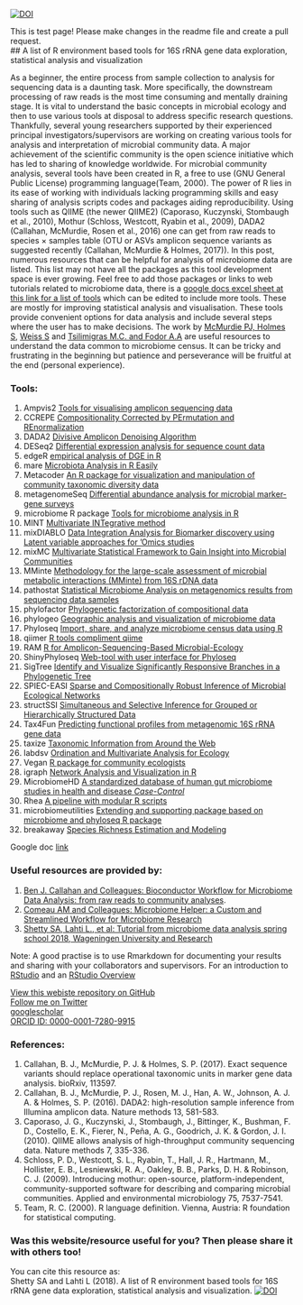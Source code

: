 
[![DOI](https://zenodo.org/badge/99698135.svg)](https://zenodo.org/badge/latestdoi/99698135)  

This is test page! Please make changes in the readme file and create a pull request.  
## A list of R environment based tools for 16S rRNA gene data exploration, statistical analysis and visualization  
  
As a beginner, the entire process from sample collection to analysis for sequencing data is a daunting task. More specifically, the downstream processing of raw reads is the most time consuming and mentally draining stage. It is vital to understand the basic concepts in microbial ecology and then to use various tools at disposal to address specific research questions. Thankfully, several young researchers supported by their experienced principal investigators/supervisors are working on creating various tools for analysis and interpretation of microbial community data. A major achievement of the scientific community is the open science initiative which has led to sharing of knowledge worldwide. For microbial community analysis, several tools have been created in R, a free to use (GNU General Public License) programming language(Team, 2000). The power of R lies in its ease of working with individuals lacking programming skills and easy sharing of analysis scripts codes and packages aiding reproducibility. Using tools such as QIIME (the newer QIIME2) (Caporaso, Kuczynski, Stombaugh et al., 2010), Mothur (Schloss, Westcott, Ryabin et al., 2009), DADA2 (Callahan, McMurdie, Rosen et al., 2016) one can get from raw reads to species × samples table (OTU or ASVs amplicon sequence variants as suggested recently (Callahan, McMurdie & Holmes, 2017)). In this post, numerous resources that can be helpful for analysis of microbiome data are listed. This list may not have all the packages as this tool development space is ever growing. Feel free to add those packages or links to web tutorials related to microbiome data, there is a [google docs excel sheet at this link for a list of tools](https://docs.google.com/spreadsheets/d/1am-UyDVBGDOgm6jVQ5FDXxmg24iriHqeBeul14HRb1g/edit?usp=sharing) which can be edited to include more tools. These are mostly for improving statistical analysis and visualisation. These tools provide convenient options for data analysis and include several steps where the user has to make decisions. The work by [McMurdie PJ, Holmes S](http://journals.plos.org/ploscompbiol/article?id=10.1371/journal.pcbi.1003531), [Weiss S](https://microbiomejournal.biomedcentral.com/articles/10.1186/s40168-017-0237-y) and [Tsilimigras M.C. and Fodor A.A](http://www.sciencedirect.com/science/article/pii/S1047279716300722) are useful resources to understand the data common to microbiome census. It can be tricky and frustrating in the beginning but patience and perseverance will be fruitful at the end (personal experience).

### Tools:
1.	Ampvis2	[Tools for visualising amplicon sequencing data](https://madsalbertsen.github.io/ampvis2/)  
2.	CCREPE	[Compositionality Corrected by PErmutation and REnormalization](http://bioconductor.org/packages/release/bioc/html/ccrepe.html)  
3.	DADA2	[Divisive Amplicon Denoising Algorithm](https://www.nature.com/nmeth/journal/v13/n7/full/nmeth.3869.html)  
4.	DESeq2	[Differential expression analysis for sequence count data](https://www.bioconductor.org/packages/devel/bioc/vignettes/phyloseq/inst/doc/phyloseq-mixture-models.html)  
5.	edgeR	[empirical analysis of DGE in R](https://www.ncbi.nlm.nih.gov/pmc/articles/PMC2796818/)  
6.	mare	[Microbiota Analysis in R Easily](https://github.com/katrikorpela/mare)  
7.	Metacoder	[An R package for visualization and manipulation of community taxonomic diversity data](http://journals.plos.org/ploscompbiol/article?id=10.1371/journal.pcbi.1005404)  
8.	metagenomeSeq	[Differential abundance analysis for microbial marker-gene surveys](http://www.nature.com/nmeth/journal/v10/n12/full/nmeth.2658.html)  
9.	microbiome R package	[Tools for microbiome analysis in R](https://github.com/microbiome/microbiome)  
10.	MINT	[Multivariate INTegrative method](https://bmcbioinformatics.biomedcentral.com/articles/10.1186/s12859-017-1553-8)  
11.	mixDIABLO	[Data Integration Analysis for Biomarker discovery using Latent variable approaches for ‘Omics studies](http://mixomics.org/mixdiablo/)  
12.	mixMC	[Multivariate Statistical Framework to Gain Insight into Microbial Communities](http://journals.plos.org/plosone/article?id=10.1371/journal.pone.0160169)  
13.	MMinte	[Methodology for the large-scale assessment of microbial metabolic interactions (MMinte) from 16S rDNA data](https://bmcbioinformatics.biomedcentral.com/articles/10.1186/s12859-016-1230-3)  
14.	pathostat	[Statistical Microbiome Analysis on metagenomics results from sequencing data samples](https://bioconductor.org/packages/release/bioc/html/PathoStat.html)  
15.	phylofactor	[Phylogenetic factorization of compositional data](https://peerj.com/articles/2969/)  
16.	phylogeo	[Geographic analysis and visualization of microbiome data](https://www.ncbi.nlm.nih.gov/pubmed/25913208)  
17.	Phyloseq	[Import, share, and analyze microbiome census data using R](http://journals.plos.org/plosone/article?id=10.1371/journal.pone.0061217)  
18.	qiimer	[R tools compliment qiime](https://github.com/kylebittinger/qiimer)  
19.	RAM	[R for Amplicon-Sequencing-Based Microbial-Ecology](https://cran.r-project.org/web/packages/RAM/RAM.pdf)  
20.	ShinyPhyloseq	[Web-tool with user interface for Phyloseq](http://joey711.github.io/shiny-phyloseq/)  
21.	SigTree	[Identify and Visualize Significantly Responsive Branches in a Phylogenetic Tree](http://www.sciencedirect.com/science/article/pii/S2001037017300132)  
22.	SPIEC-EASI	[Sparse and Compositionally Robust Inference of Microbial Ecological Networks](http://journals.plos.org/ploscompbiol/article?id=10.1371/journal.pcbi.1004226)  
23.	structSSI	[Simultaneous and Selective Inference for Grouped or Hierarchically Structured Data](https://www.jstatsoft.org/article/view/v059i13)  
24.	Tax4Fun	[Predicting functional profiles from metagenomic 16S rRNA gene data](https://www.ncbi.nlm.nih.gov/pubmed/25957349)  
25.	taxize	[Taxonomic Information from Around the Web](https://www.ncbi.nlm.nih.gov/pmc/articles/PMC3901538/)    
26. labdsv	[Ordination and Multivariate Analysis for Ecology](https://cran.r-project.org/web/packages/labdsv/labdsv.pdf)  
27. Vegan	[R package for community ecologists](https://github.com/vegandevs/vegan)  
28.	igraph	[Network Analysis and Visualization in R](http://igraph.org/r/)
29.	MicrobiomeHD	[A standardized database of human gut microbiome studies in health and disease *Case-Control*](http://www.biorxiv.org/content/early/2017/05/08/134031)   
30.	Rhea	[A pipeline with modular R scripts](https://peerj.com/articles/2836/)  
31. microbiomeutilities [Extending and supporting package based on microbiome and phyloseq R package](https://microsud.github.io/microbiomeutilities/)   
32. breakaway [Species Richness Estimation and Modeling](https://github.com/search?q=breakaway)  

Google doc [link](https://docs.google.com/spreadsheets/d/1am-UyDVBGDOgm6jVQ5FDXxmg24iriHqeBeul14HRb1g/edit?usp=sharing)

### Useful resources are provided by:  
1. [Ben J. Callahan and Colleagues: Bioconductor Workflow for Microbiome Data Analysis: from raw reads to community analyses](https://f1000research.com/articles/5-1492/v2).   
2. [Comeau AM and Colleagues: Microbiome Helper: a Custom and Streamlined Workflow for Microbiome Research](http://msystems.asm.org/content/2/1/e00127-16)  
3. [Shetty SA, Lahti L., et al: Tutorial from microbiome data analysis spring school 2018, Wageningen University and Research](https://mibwurrepo.github.io/Microbial-bioinformatics-introductory-course-Material-2018/introduction.html)  

Note: 
A good practise is to use Rmarkdown for documenting your results and sharing with your collaborators and supervisors. For an introduction to [RStudio](https://www.youtube.com/watch?v=cWJzjHh_3kk&t=337s) and an 
[RStudio Overview](https://www.youtube.com/watch?v=n3uue28FD0w)  


[View this webiste repository on GitHub](https://github.com/microsud/Tools-Microbiome-Anlaysis)  
[Follow me on Twitter](https://twitter.com/gutmicrobe)  
[googlescholar](https://scholar.google.nl/citations?hl=en&user=Vahc6LUAAAAJ&view_op=list_works&sortby=pubdate)  
[ORCID ID: 0000-0001-7280-9915](http://orcid.org/0000-0001-7280-9915)   

### References:
1. Callahan, B. J., McMurdie, P. J. & Holmes, S. P. (2017). Exact sequence variants should replace operational taxonomic units in marker gene data analysis. bioRxiv, 113597.  
2. Callahan, B. J., McMurdie, P. J., Rosen, M. J., Han, A. W., Johnson, A. J. A. & Holmes, S. P. (2016). DADA2: high-resolution sample inference from Illumina amplicon data. Nature methods 13, 581-583.  
3. Caporaso, J. G., Kuczynski, J., Stombaugh, J., Bittinger, K., Bushman, F. D., Costello, E. K., Fierer, N., Peña, A. G., Goodrich, J. K. & Gordon, J. I. (2010). QIIME allows analysis of high-throughput community sequencing data. Nature methods 7, 335-336.  
4. Schloss, P. D., Westcott, S. L., Ryabin, T., Hall, J. R., Hartmann, M., Hollister, E. B., Lesniewski, R. A., Oakley, B. B., Parks, D. H. & Robinson, C. J. (2009). Introducing mothur: open-source, platform-independent, community-supported software for describing and comparing microbial communities. Applied and environmental microbiology 75, 7537-7541.  
5. Team, R. C. (2000). R language definition. Vienna, Austria: R foundation for statistical computing.  

### Was this website/resource useful for you? Then please share it with others too!  
You can cite this resource as:  
Shetty SA and Lahti L (2018). A list of R environment based tools for 16S rRNA gene data exploration, statistical analysis and visualization. [![DOI](https://zenodo.org/badge/99698135.svg)](https://zenodo.org/badge/latestdoi/99698135)  



